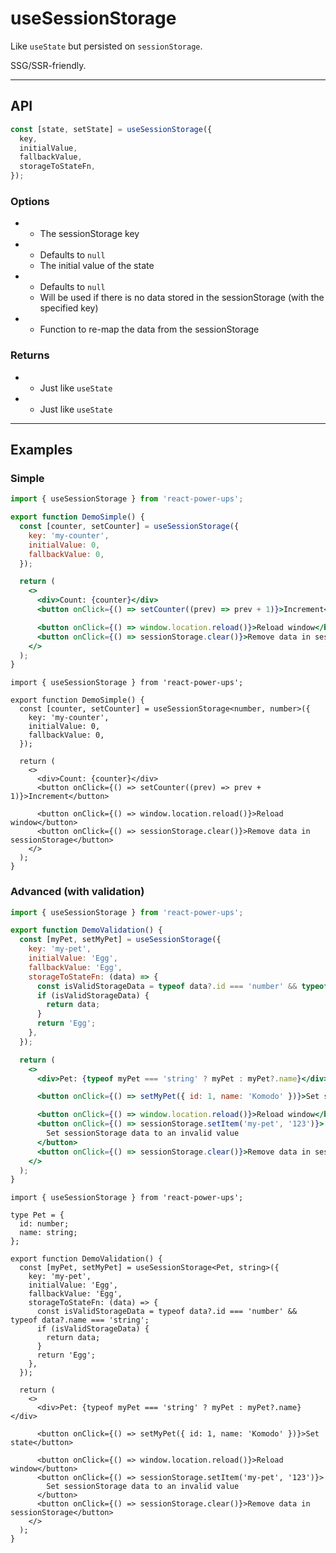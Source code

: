 


# useSessionStorage

Like `useState` but persisted on `sessionStorage`.

SSG/SSR-friendly.

<hr className="custom-hr" />

## API

```js
const [state, setState] = useSessionStorage({
  key,
  initialValue,
  fallbackValue,
  storageToStateFn,
});
```

### Options

- <Param name="key" type="string" isRequired />

  - The sessionStorage key

- <Param name="initialValue" type="any" isRequired={false} />

  - Defaults to `null`
  - The initial value of the state

- <Param name="fallbackValue" type="any" isRequired={false} />

  - Defaults to `null`
  - Will be used if there is no data stored in the sessionStorage (with the specified key)

- <Param name="storageToStateFn" type="(state: any) => any" isRequired={false} />

  - Function to re-map the data from the sessionStorage

### Returns

- <Param name="state" type="any" />

  - Just like `useState`

- <Param name="setState" type="SetStateAction" />

  - Just like `useState`

<hr className="custom-hr" />

## Examples

### Simple

<BrowserWindow>
  <DemoSimple />
</BrowserWindow>

<Tabs>
<TabItem value="JS" label="JS">

```jsx
import { useSessionStorage } from 'react-power-ups';

export function DemoSimple() {
  const [counter, setCounter] = useSessionStorage({
    key: 'my-counter',
    initialValue: 0,
    fallbackValue: 0,
  });

  return (
    <>
      <div>Count: {counter}</div>
      <button onClick={() => setCounter((prev) => prev + 1)}>Increment</button>

      <button onClick={() => window.location.reload()}>Reload window</button>
      <button onClick={() => sessionStorage.clear()}>Remove data in sessionStorage</button>
    </>
  );
}
```

</TabItem>
<TabItem value="TS" label="TS" default>

```tsx
import { useSessionStorage } from 'react-power-ups';

export function DemoSimple() {
  const [counter, setCounter] = useSessionStorage<number, number>({
    key: 'my-counter',
    initialValue: 0,
    fallbackValue: 0,
  });

  return (
    <>
      <div>Count: {counter}</div>
      <button onClick={() => setCounter((prev) => prev + 1)}>Increment</button>

      <button onClick={() => window.location.reload()}>Reload window</button>
      <button onClick={() => sessionStorage.clear()}>Remove data in sessionStorage</button>
    </>
  );
}
```

</TabItem>
</Tabs>

### Advanced (with validation)

<BrowserWindow>
  <DemoAdvanced />
</BrowserWindow>

<Tabs>
<TabItem value="JS" label="JS">

```jsx
import { useSessionStorage } from 'react-power-ups';

export function DemoValidation() {
  const [myPet, setMyPet] = useSessionStorage({
    key: 'my-pet',
    initialValue: 'Egg',
    fallbackValue: 'Egg',
    storageToStateFn: (data) => {
      const isValidStorageData = typeof data?.id === 'number' && typeof data?.name === 'string';
      if (isValidStorageData) {
        return data;
      }
      return 'Egg';
    },
  });

  return (
    <>
      <div>Pet: {typeof myPet === 'string' ? myPet : myPet?.name}</div>

      <button onClick={() => setMyPet({ id: 1, name: 'Komodo' })}>Set state</button>

      <button onClick={() => window.location.reload()}>Reload window</button>
      <button onClick={() => sessionStorage.setItem('my-pet', '123')}>
        Set sessionStorage data to an invalid value
      </button>
      <button onClick={() => sessionStorage.clear()}>Remove data in sessionStorage</button>
    </>
  );
}
```

</TabItem>
<TabItem value="TS" label="TS" default>

```tsx
import { useSessionStorage } from 'react-power-ups';

type Pet = {
  id: number;
  name: string;
};

export function DemoValidation() {
  const [myPet, setMyPet] = useSessionStorage<Pet, string>({
    key: 'my-pet',
    initialValue: 'Egg',
    fallbackValue: 'Egg',
    storageToStateFn: (data) => {
      const isValidStorageData = typeof data?.id === 'number' && typeof data?.name === 'string';
      if (isValidStorageData) {
        return data;
      }
      return 'Egg';
    },
  });

  return (
    <>
      <div>Pet: {typeof myPet === 'string' ? myPet : myPet?.name}</div>

      <button onClick={() => setMyPet({ id: 1, name: 'Komodo' })}>Set state</button>

      <button onClick={() => window.location.reload()}>Reload window</button>
      <button onClick={() => sessionStorage.setItem('my-pet', '123')}>
        Set sessionStorage data to an invalid value
      </button>
      <button onClick={() => sessionStorage.clear()}>Remove data in sessionStorage</button>
    </>
  );
}
```

</TabItem>
</Tabs>
